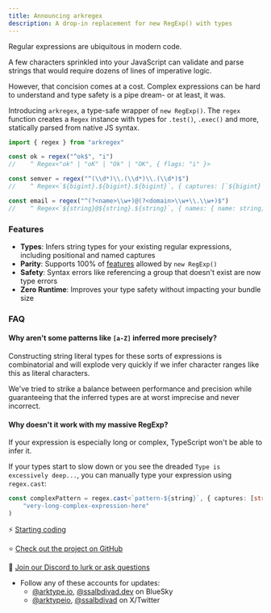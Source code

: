 ```yaml
---
title: Announcing arkregex
description: A drop-in replacement for new RegExp() with types
---
```


Regular expressions are ubiquitous in modern code.

A few characters sprinkled into your JavaScript can validate and parse strings that would require dozens of lines of imperative logic.

However, that concision comes at a cost. Complex expressions can be hard to understand and type safety is a pipe dream- or at least, it was.

Introducing `arkregex`, a type-safe wrapper of `new RegExp()`. The `regex` function creates a `Regex` instance with types for `.test()`, `.exec()` and more, statically parsed from native JS syntax.

```ts
import { regex } from "arkregex"

const ok = regex("^ok$", "i")
// 	  ^ Regex<"ok" | "oK" | "Ok" | "OK", { flags: "i" }>

const semver = regex("^(\\d*)\\.(\\d*)\\.(\\d*)$")
// 	  ^ Regex<`${bigint}.${bigint}.${bigint}`, { captures: [`${bigint}`, `${bigint}`, `${bigint}`] }>

const email = regex("^(?<name>\\w+)@(?<domain>\\w+\\.\\w+)$")
// 	  ^ Regex<`${string}@${string}.${string}`, { names: { name: string; domain: `${string}.${string}`; }; ...>
```

### Features

- **Types**: Infers string types for your existing regular expressions, including positional and named captures
- **Parity**: Supports 100% of [features](https://developer.mozilla.org/en-US/docs/Web/JavaScript/Guide/Regular_expressions) allowed by `new RegExp()`
- **Safety**: Syntax errors like referencing a group that doesn't exist are now type errors
- **Zero Runtime**: Improves your type safety without impacting your bundle size

### FAQ

#### Why aren't some patterns like `[a-Z]` inferred more precisely?

Constructing string literal types for these sorts of expressions is combinatorial and will explode very quickly if we infer character ranges like this as literal characters.

We've tried to strike a balance between performance and precision while guaranteeing that the inferred types are at worst imprecise and never incorrect.

#### Why doesn't it work with my massive RegExp?

If your expression is especially long or complex, TypeScript won't be able to infer it.

If your types start to slow down or you see the dreaded `Type is excessively deep...`, you can manually type your expression using `regex.cast`:

```ts
const complexPattern = regex.cast<`pattern-${string}`, { captures: [string] }>(
	"very-long-complex-expression-here"
)
```

<MainAutoplayDemo />

⚡ [Starting coding](/docs/intro/setup)

⭐ [Check out the project on GitHub](https://github.com/arktypeio/arktype)

👋 [Join our Discord to lurk or ask questions](https://arktype.io/discord)

- Follow any of these accounts for updates:
  - [@arktype.io](https://bsky.app/profile/arktype.io), [@ssalbdivad.dev](https://bsky.app/profile/ssalbdivad.dev) on BlueSky
  - [@arktypeio](https://x.com/arktypeio), [@ssalbdivad](https://x.com/arktypeio) on X/Twitter
